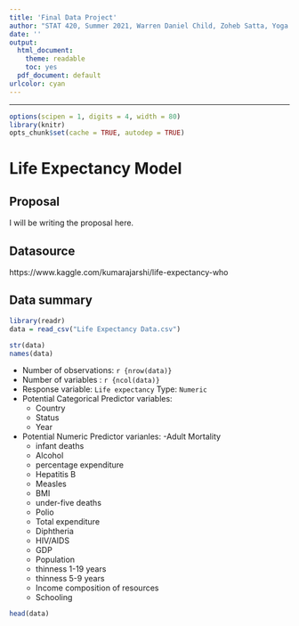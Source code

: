 ```yaml
---
title: 'Final Data Project'
author: "STAT 420, Summer 2021, Warren Daniel Child, Zoheb Satta, Yoga Mahalingam"
date: ''
output:
  html_document: 
    theme: readable
    toc: yes  
  pdf_document: default
urlcolor: cyan
---
```


***

```r
options(scipen = 1, digits = 4, width = 80)
library(knitr)
opts_chunk$set(cache = TRUE, autodep = TRUE)
```

# Life Expectancy Model

## Proposal
I will be writing the proposal here. <Daniel>

## Datasource

https://www.kaggle.com/kumarajarshi/life-expectancy-who

## Data summary
```r
library(readr)
data = read_csv("Life Expectancy Data.csv")
```

```r
str(data)
names(data)
```

- Number of observations: ``r {nrow(data)}``
- Number of variables : ``r {ncol(data)}``
- Response variable: `Life expectancy` Type: `Numeric`
- Potential Categorical Predictor variables:
  - Country
  - Status
  - Year
- Potential Numeric Predictor varianles:
  -Adult Mortality
  - infant deaths
  - Alcohol
  - percentage expenditure
  - Hepatitis B
  - Measles
  - BMI
  - under-five deaths
  - Polio
  - Total expenditure
  - Diphtheria
  - HIV/AIDS
  - GDP
  - Population
  - thinness  1-19 years
  - thinness 5-9 years
  - Income composition of resources
  - Schooling

```r
head(data)
```
